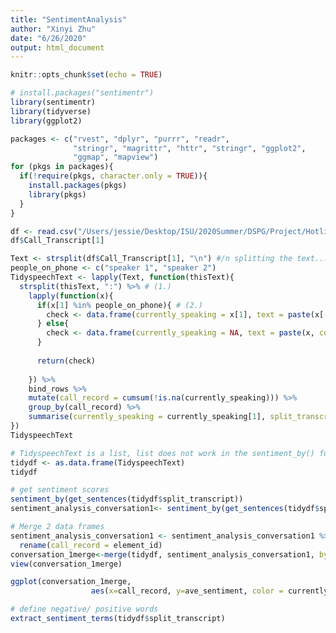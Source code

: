 ```yaml
---
title: "SentimentAnalysis"
author: "Xinyi Zhu"
date: "6/26/2020"
output: html_document
---
```


```r
knitr::opts_chunk$set(echo = TRUE)
```

```r
# install.packages("sentimentr")
library(sentimentr)
library(tidyverse)
library(ggplot2)
```

```r
packages <- c("rvest", "dplyr", "purrr", "readr", 
              "stringr", "magrittr", "httr", "stringr", "ggplot2",
              "ggmap", "mapview")
for (pkgs in packages){
  if(!require(pkgs, character.only = TRUE)){
    install.packages(pkgs)
    library(pkgs)
  }
}

```

```r
df <- read.csv("/Users/jessie/Desktop/ISU/2020Summer/DSPG/Project/Hotline/Dataset/rough_data_trans-2.csv", stringsAsFactors = FALSE)
df$Call_Transcript[1]
```

```r
Text <- strsplit(df$Call_Transcript[1], "\n") #/n splitting the text... can change if you rather work with "1" and "2" rather than "speaker 1" and "speaker 2"
people_on_phone <- c("speaker 1", "speaker 2")
TidyspeechText <- lapply(Text, function(thisText){
  strsplit(thisText, ":") %>% # (1.)
    lapply(function(x){
      if(x[1] %in% people_on_phone){ # (2.)
        check <- data.frame(currently_speaking = x[1], text = paste(x[-1], collapse = ":"))
      } else{
        check <- data.frame(currently_speaking = NA, text = paste(x, collapse = ":")) # (3.)
      }
      
      return(check)
      
    }) %>%
    bind_rows %>%
    mutate(call_record = cumsum(!is.na(currently_speaking))) %>%
    group_by(call_record) %>%
    summarise(currently_speaking = currently_speaking[1], split_transcript = paste(text, collapse = "\n"))
})
TidyspeechText
```

```r
# TidyspeechText is a list, list does not work in the sentiment_by() function
tidydf <- as.data.frame(TidyspeechText)
tidydf
```

```r
# get sentiment scores
sentiment_by(get_sentences(tidydf$split_transcript)) 
sentiment_analysis_conversation1<- sentiment_by(get_sentences(tidydf$split_transcript))
```


```r
# Merge 2 data frames
sentiment_analysis_conversation1 <- sentiment_analysis_conversation1 %>% 
  rename(call_record = element_id)
conversation_1merge<-merge(tidydf, sentiment_analysis_conversation1, by ="call_record")
view(conversation_1merge)

ggplot(conversation_1merge, 
                  aes(x=call_record, y=ave_sentiment, color = currently_speaking)) + geom_line()

```

```r
# define negative/ positive words
extract_sentiment_terms(tidydf$split_transcript)
```

